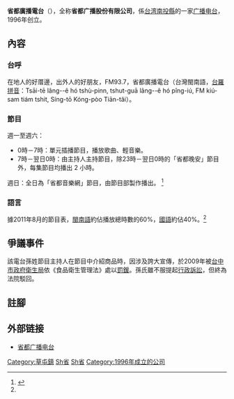 {{廣播電台
| 電臺名稱         = 省都廣播電台
| 英文名稱         = Metropolitan Broadcasting Corp.
| 電臺圖片檔案     = 
| 電臺圖片尺寸     = 210px
| 電臺圖片名稱     = 
| 通称             = 省都廣播電台
| 缩写             =
| 所屬國家         = {{ROC-TW}}
| 總部所在         = {{TW}}<br>[[南投縣|南投縣]][[草屯鎮|草屯鎮]]芬草路二段850號
| 開播日期         = 1996年
| 停播日期         =
| 类型             = 
| 擁有者           = 
| 前電臺名稱       = 
| 被取代名稱       = 
| 集團同類頻道     = 
| 重播服務頻道     = 
| 電臺官方網站     = http://www.fm937.com.tw/
| 主要语言         = [[國語|國語]]、[[台語|台語]]
| 電臺口號         = 在地人的好厝邊，出外人的好朋友
| 收听时间01       = [[南投市|南投市]]的[[八卦台地|八卦台地]]上，[[台中市|台中市]]、[[南投縣|南投縣]]、[[彰化縣|彰化縣]]、[[雲林縣|雲林縣]]及部份[[嘉義縣|嘉義縣]]
| 收听频率01       = [[調頻|FM]] 93.7[[兆赫|兆赫]]
| 線上收聽網站01   = 
| 線上收聽網址01   =  
}}
{{Infobox Company 
| company_name = 省都廣播股份有限公司
| type = [[股份有限公司|股份有限公司]]
| local_code_name= TW
| local_code= 89730297
| key_people = [[董事長|董事長]]： 徐緒珍  
| foundation =1995年10月18日<br>（{{age in years and days|1995|10|18|age=no}}）
| location = {{TW}}[[南投縣|南投縣]][[草屯鎮|草屯鎮]]芬草路二段850號 
| capital = [[新台幣|新台幣]]50,000,000元
| homepage = [http://www.fm937.com.tw/ www.fm937.com.tw]
| footnotes = 
}}

'''省都廣播電台'''（{{lang-en|Metropolitan Broadcasting Corp.}}），全称'''省都广播股份有限公司'''，係[[台湾|台湾]][[南投縣|南投縣]]的一家[[广播电台|广播电台]]，1996年创立。

==內容==
===台呼===
在地人的好厝邊，出外人的好朋友，FM93.7，省都廣播電台（台灣閩南語，[[台羅拼音|台羅拼音]]：Tsāi-tē lâng--ê hó tshù-pinn, tshut-guā lâng--ê hó pîng-iú, FM kiú-sam tiám tshit, Síng-tō Kóng-pòo Tiān-tâi）。

===節目===
週一至週六：
*0時－7時：單元插播節目，播放歌曲、輕音樂。
*7時－翌日0時：由主持人主持節目，除23時－翌日0時的「省都晚安」節目外，每集節目均播出 2 小時。
週日：全日為「省都音樂網」節目，由節目部製作播出。
<ref name="schedule">{{cite|url=http://www.ncc.gov.tw/chinese/show_file.aspx?table_name=news&file_sn=26014|title=省都廣播電臺(FM93.7)100年8月份節目時間表|author=省都廣播電台}}</ref>

===語言===
據2011年8月的節目表，[[閩南語|閩南語]]約佔播放總時數的60%，[[國語|國語]]約佔40%。<ref name="schedule" />

==爭議事件==
該電台孫姓節目主持人在節目中介紹商品時，因涉及誇大宣傳，於2009年被[[台中市政府衛生局|台中市政府衛生局]]依《食品衛生管理法》處以[[罰鍰|罰鍰]]。孫氏雖不服提起[[行政訴訟|行政訴訟]]，但終為法院駁回。

==註腳==
<references />
== 外部链接 ==
*[http://www.fm937.com.tw/ 省都广播电台] {{Wayback|url=http://www.fm937.com.tw/ |date=20210410213210 }}

{{Radio in Taichung-area}}

[[Category:草屯鎮|Category:草屯鎮]]
[[Category:台湾广播电台|Sh省]]
[[Category:總部位於南投縣的工商業機構|Sh省]]
[[Category:1996年成立的公司|Category:1996年成立的公司]]